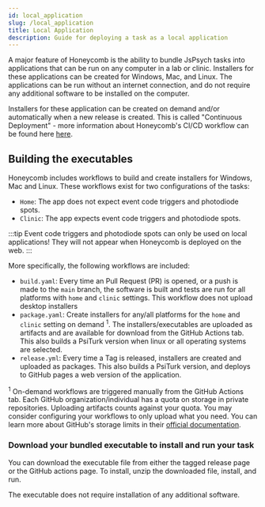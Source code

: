 ---
id: local_application
slug: /local_application
title: Local Application
description: Guide for deploying a task as a local application
---

A major feature of Honeycomb is the ability to bundle JsPsych tasks into applications that can be run on any computer in a lab or clinic. Installers for these applications can be created for Windows, Mac, and Linux. The applications can be run without an internet connection, and do not require any additional software to be installed on the computer.

Installers for these application can be created on demand and/or automatically when a new release is created. This is called "Continuous Deployment" - more information about Honeycomb's CI/CD workflow can be found here [here](ci).

## Building the executables

Honeycomb includes workflows to build and create installers for Windows, Mac and Linux. These workflows exist for two configurations of the tasks:

- `Home`: The app does not expect event code triggers and photodiode spots.
- `Clinic`: The app expects event code triggers and photodiode spots.

:::tip
Event code triggers and photodiode spots can only be used on local applications! They will not appear when Honeycomb is deployed on the web.
:::

More specifically, the following workflows are included:

- `build.yaml`: Every time an Pull Request (PR) is opened, or a push is made to the `main` branch, the software is built and tests are run for all platforms with `home` and `clinic` settings. This workflow does not upload desktop installers
- `package.yaml`: Create installers for any/all platforms for the `home` and `clinic` setting on demand <sup>1</sup>. The installers/executables are uploaded as artifacts and are available for download from the GitHub Actions tab. This also builds a PsiTurk version when linux or all operating systems are selected.
- `release.yml`: Every time a Tag is released, installers are created and uploaded as packages. This also builds a PsiTurk version, and deploys to GitHub pages a web version of the application.

<sup>1</sup> On-demand workflows are triggered manually from the GitHub Actions tab. Each GitHub organization/individual
has a quota on storage in private repositories. Uploading artifacts counts against your quota. You may
consider configuring your workflows to only upload what you need. You can learn more about GitHub's storage
limits in their [official documentation](https://docs.github.com/en/billing/managing-billing-for-github-actions/about-billing-for-github-actions#about-billing-for-github-actions).

### Download your bundled executable to install and run your task

You can download the executable file from either the tagged release page or the GitHub actions page. To install, unzip the downloaded file, install, and run.

The executable does not require installation of any additional software.
